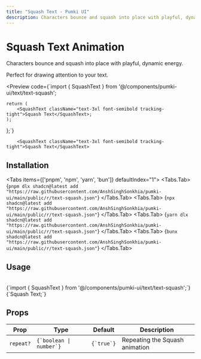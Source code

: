 ```yaml
---
title: "Squash Text - Pumki UI"
description: Characters bounce and squash into place with playful, dynamic energy, perfect for drawing attention to your text.
---
```



# Squash Text Animation

Characters bounce and squash into place with playful, dynamic energy.

<Callout>Perfect for drawing attention to your text.</Callout>

<Preview
  code={`import { SquashText } from '@/components/pumki-ui/text/text-squash';

    return (
        <SquashText className="text-3xl font-semibold tracking-tight">Squash Text</SquashText>;
    );
};`}
>
        <SquashText className="text-3xl font-semibold tracking-tight">Squash Text</SquashText>

</Preview>

## Installation

<Tabs items={['pnpm', 'npm', 'yarn', 'bun']} defaultIndex="1">
  <Tabs.Tab>
    <CodeBlock language="bash">
      {`pnpm dlx shadcn@latest add "https://raw.githubusercontent.com/AnshSinghSonkhia/pumki-ui/main/public/r/text-squash.json"`}
    </CodeBlock>
  </Tabs.Tab>
  <Tabs.Tab>
    <CodeBlock language="bash">
      {`npx shadcn@latest add "https://raw.githubusercontent.com/AnshSinghSonkhia/pumki-ui/main/public/r/text-squash.json"`}
    </CodeBlock>
  </Tabs.Tab>
  <Tabs.Tab>
    <CodeBlock language="bash">
      {`yarn dlx shadcn@latest add "https://raw.githubusercontent.com/AnshSinghSonkhia/pumki-ui/main/public/r/text-squash.json"`}
    </CodeBlock>
  </Tabs.Tab>
  <Tabs.Tab>
    <CodeBlock language="bash">
      {`bunx shadcn@latest add "https://raw.githubusercontent.com/AnshSinghSonkhia/pumki-ui/main/public/r/text-squash.json"`}
    </CodeBlock>
  </Tabs.Tab>
</Tabs>

## Usage

<br/>

<CodeBlock language="typescript">
    {`import { SquashText } from '@/components/pumki-ui/text/text-squash';`}
</CodeBlock>

<br/>

<CodeBlock language="typescript">
    {`<SquashText>Squash Text</SquashText>;`}
</CodeBlock>

## Props


<PumkiTableStyles />

<PumkiTable>
  <table className="pumki-table">
    <thead>
      <tr>
        <th>Prop</th>
        <th>Type</th>
        <th>Default</th>
        <th>Description</th>
      </tr>
    </thead>
    <tbody>
      <tr>
        <td><code>repeat?</code></td>
        <td><code>{`boolean | number`}</code></td>
        <td><code>{`true`}</code></td>
        <td>Repeating the Squash animation</td>
      </tr>
    </tbody>
  </table>
</PumkiTable>